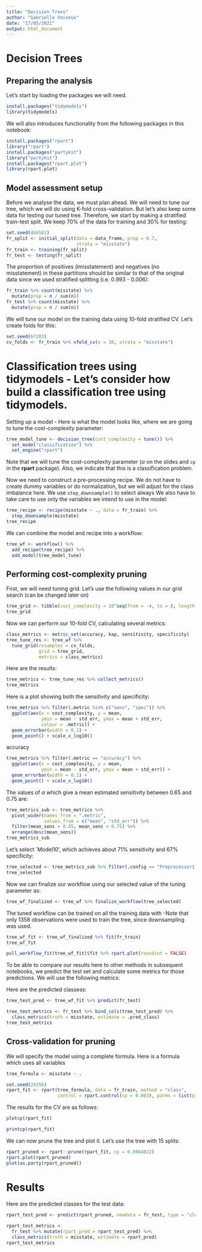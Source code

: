 ```yaml
---
title: "Decision Trees"
author: "Gabrielle Voiseux"
date: "17/05/2021"
output: html_document
---
```

# Decision Trees

## Preparing the analysis

Let's start by loading the packages we will need.

```r
 
install.packages("tidymodels")
library(tidymodels)
```

We will also introduces functionality from the following packages in this notebook:

```r
install.packages("rpart")
library("rpart")
install.packages("partykit")
library("partykit")
install.packages("rpart.plot")
library(rpart.plot)
```





## Model assessment setup 

Before we analyse the data, we must plan ahead. We will need to tune our tree, which we will do using K-fold cross-validation. But let's also keep some data for testing our tuned tree. Therefore, we start by making a stratified train-test split. We keep 70% of the data for training and 30% for testing:

```r
set.seed(466581)
fr_split <- initial_split(data = data_frame, prop = 0.7, 
                          strata = "misstate")
fr_train <- training(fr_split)
fr_test <- testing(fr_split)
```


The proportion of positives (lmisstatement) and negatives (no misstatement) in these partitions should be similar to that of the original data since we used stratified splitting (i.e. 0.993 - 0.006):

```r
fr_train %>% count(misstate) %>% 
  mutate(prop = n / sum(n))
fr_test %>% count(misstate) %>% 
  mutate(prop = n / sum(n))
```

We will tune our model on the training data using 10-fold stratified CV. Let's create folds for this:

```r
set.seed(67283)
cv_folds <- fr_train %>% vfold_cv(v = 10, strata = "misstate")
```


# Classification trees using **tidymodels** - Let's consider how build a classification tree using **tidymodels**. 

Setting up a model - Here is what the model looks like, where we are going to tune the cost-complexity parameter:

```r
tree_model_tune <- decision_tree(cost_complexity = tune()) %>% 
  set_mode("classification") %>% 
  set_engine("rpart")
```


Note that we will tune the cost-complexity parameter ($\alpha$ on the slides and `cp` in the **rpart** package). Also, we indicate that this is a classification problem.

Now we need to construct a pre-processing recipe. 
We do not have to create dummy variables or do normalization, but we will adjust for the class imbalance here. We use `step_downsample()` to select always 
We also have to take care to use only the variables we intend to use in the model:

```r
tree_recipe <- recipe(misstate ~ ., data = fr_train) %>% 
  step_downsample(misstate)
tree_recipe
```

We can combine the model and recipe into a workflow: 

```r
  
tree_wf <- workflow() %>% 
  add_recipe(tree_recipe) %>% 
  add_model(tree_model_tune)

```


## Performing cost-complexity pruning

First, we will need tuning grid. Let's use the following values in our grid search (can be changed later on)


```r
tree_grid <- tibble(cost_complexity = 10^seq(from = -4, to = 0, length.out = 20))
tree_grid
```


Now we can perform our 10-fold CV, calculating several metrics:


```r
class_metrics <- metric_set(accuracy, kap, sensitivity, specificity)
tree_tune_res <- tree_wf %>% 
  tune_grid(resamples = cv_folds,
            grid = tree_grid,
            metrics = class_metrics)

```


Here are the results:
  
```r
tree_metrics <- tree_tune_res %>% collect_metrics()
tree_metrics
```

Here is a plot showing both the sensitivity and specificity:

```r
tree_metrics %>% filter(.metric %in% c("sens", "spec")) %>% 
  ggplot(aes(x = cost_complexity, y = mean, 
             ymin = mean - std_err, ymax = mean + std_err, 
             colour = .metric)) +
  geom_errorbar(width = 0.1) + 
  geom_point() + scale_x_log10()
```

accuracy 


```r
tree_metrics %>% filter(.metric == "accuracy") %>% 
  ggplot(aes(x = cost_complexity, y = mean, 
             ymin = mean - std_err, ymax = mean + std_err)) +
  geom_errorbar(width = 0.1) + 
  geom_point() + scale_x_log10()
```

The values of $\alpha$ which give a mean estimated sensitivity between 0.65 and 0.75 are:

```r
tree_metrics_sub <- tree_metrics %>% 
  pivot_wider(names_from = ".metric", 
              values_from = c("mean", "std_err")) %>% 
  filter(mean_sens > 0.65, mean_sens < 0.75) %>% 
  arrange(desc(mean_sens))
tree_metrics_sub
```


Let's select `Model10', which achieves about 71% sensitivity and 67% specificity:

```r
tree_selected <- tree_metrics_sub %>% filter(.config == "Preprocessor1_Model10")
tree_selected
```

Now we can finalize our workflow using our selected value of the tuning parameter as:

```r


tree_wf_finalized <- tree_wf %>% finalize_workflow(tree_selected)
```


The tuned workflow can be trained on all the training data with -Note that only 1358 observations were used to train the tree, since downsampling was used.

```r
tree_wf_fit <- tree_wf_finalized %>% fit(fr_train)
tree_wf_fit

pull_workflow_fit(tree_wf_fit)$fit %>% rpart.plot(roundint = FALSE)
```

  

To be able to compare our results here to other methods in subsequent notebooks, we predict the test set and calculate some metrics for those predictions. We will use the following metrics:
 
Here are the predicted classess:

```r
tree_test_pred <- tree_wf_fit %>% predict(fr_test)

tree_test_metrics <- fr_test %>% bind_cols(tree_test_pred) %>% 
  class_metrics(truth = misstate, estimate = .pred_class)
tree_test_metrics
```

  


## Cross-validation for pruning 

We will specify the model using a complete formula. Here is a formula which uses all variables 

```r
tree_formula <- misstate ~ . 

set.seed(24356)
rpart_fit <- rpart(tree_formula, data = fr_train, method = "class", 
                   control = rpart.control(cp = 0.003), parms = list(prior = c(0.5, 0.5)))
```

The results for the CV are as follows: 

```r
plotcp(rpart_fit)

printcp(rpart_fit)
```


We can now prune the tree and plot it. Let's use the tree with 15 splits:

```r
rpart_pruned <- rpart::prune(rpart_fit, cp = 0.0064822)
rpart.plot(rpart_pruned)
plot(as.party(rpart_pruned))
```


# Results

Here are the predicted classes for the test data:

```r
rpart_test_pred <- predict(rpart_pruned, newdata = fr_test, type = "class")

rpart_test_metrics <- 
  fr_test %>% mutate(rpart_pred = rpart_test_pred) %>% 
  class_metrics(truth = misstate, estimate = rpart_pred)
rpart_test_metrics
```

